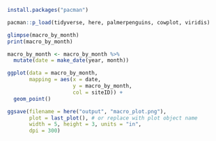 ```r
install.packages("pacman")

pacman::p_load(tidyverse, here, palmerpenguins, cowplot, viridis)
```

```r
glimpse(macro_by_month)
print(macro_by_month)
```
```r
macro_by_month <- macro_by_month %>% 
  mutate(date = make_date(year, month))
```

```r
ggplot(data = macro_by_month, 
       mapping = aes(x = date,
                     y = macro_by_month,
                     col = siteID)) + 
  geom_point() 
```

```r
ggsave(filename = here("output", "macro_plot.png"), 
       plot = last_plot(), # or replace with plot object name
       width = 5, height = 3, units = "in",
       dpi = 300)
```



